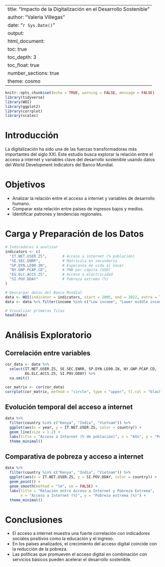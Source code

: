 
---
title: "Impacto de la Digitalización en el Desarrollo Sostenible"
author: "Valeria Villegas"
date: "`r Sys.Date()`"
output:
  html_document:
    toc: true
    toc_depth: 3
    toc_float: true
    number_sections: true
    theme: cosmo
---

```r
knitr::opts_chunk$set(echo = TRUE, warning = FALSE, message = FALSE)
library(tidyverse)
library(WDI)
library(ggplot2)
library(corrplot)
library(scales)
```

# Introducción

La digitalización ha sido una de las fuerzas transformadoras más importantes del siglo XXI. Este estudio busca explorar la relación entre el acceso a internet y variables clave del desarrollo sostenible usando datos del World Development Indicators del Banco Mundial.

# Objetivos

- Analizar la relación entre el acceso a internet y variables de desarrollo humano.
- Comparar esta relación entre países de ingresos bajos y medios.
- Identificar patrones y tendencias regionales.

# Carga y Preparación de los Datos

```r
# Indicadores a analizar
indicators <- c(
  "IT.NET.USER.ZS",       # Acceso a internet (% población)
  "SE.SEC.ENRR",          # Matrícula en secundaria
  "SP.DYN.LE00.IN",       # Esperanza de vida al nacer
  "NY.GNP.PCAP.CD",       # PNB per cápita (USD)
  "EG.ELC.ACCS.ZS",       # Acceso a electricidad
  "SI.POV.DDAY"           # Pobreza extrema (%)
)

# Descargar datos del Banco Mundial
data <- WDI(indicator = indicators, start = 2005, end = 2022, extra = TRUE)
data <- data %>% filter(income %in% c("Low income", "Lower middle income"))

# Visualizar primeras filas
head(data)
```

# Análisis Exploratorio

## Correlación entre variables

```r
cor_data <- data %>% 
  select(IT.NET.USER.ZS, SE.SEC.ENRR, SP.DYN.LE00.IN, NY.GNP.PCAP.CD,
         EG.ELC.ACCS.ZS, SI.POV.DDAY) %>% 
  na.omit()

cor_matrix <- cor(cor_data)
corrplot(cor_matrix, method = "circle", type = "upper", tl.col = "black")
```

## Evolución temporal del acceso a internet

```r
data %>% 
  filter(country %in% c("Kenya", "India", "Vietnam")) %>% 
  ggplot(aes(x = year, y = IT.NET.USER.ZS, color = country)) +
  geom_line(size = 1.2) +
  labs(title = "Acceso a Internet (% de población)", x = "Año", y = "Porcentaje") +
  theme_minimal()
```

## Comparativa de pobreza y acceso a internet

```r
data %>% 
  filter(country %in% c("Kenya", "India", "Vietnam")) %>% 
  ggplot(aes(x = IT.NET.USER.ZS, y = SI.POV.DDAY, color = country)) +
  geom_point() +
  geom_smooth(method = "lm", se = FALSE) +
  labs(title = "Relación entre Acceso a Internet y Pobreza Extrema",
       x = "Acceso a Internet (%)", y = "Pobreza extrema (%)") +
  theme_minimal()
```

# Conclusiones

- El acceso a internet muestra una fuerte correlación con indicadores sociales positivos como la educación y el ingreso.
- En los países analizados, el crecimiento del acceso digital coincide con la reducción de la pobreza.
- Las políticas que promueven el acceso digital en combinación con servicios básicos pueden acelerar el desarrollo sostenible.


